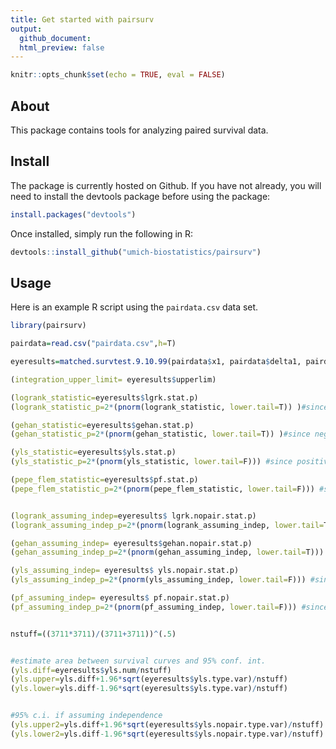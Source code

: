 ```yaml
---
title: Get started with pairsurv
output: 
  github_document:
  html_preview: false
---
```


```r
knitr::opts_chunk$set(echo = TRUE, eval = FALSE)
```

## About

This package contains tools for analyzing paired survival data.

## Install

The package is currently hosted on Github. If you have not already, you will need to install the devtools package before using the package:

```r
install.packages("devtools")
```

Once installed, simply run the following in R:
```r
devtools::install_github("umich-biostatistics/pairsurv")
```

## Usage

Here is an example R script using the `pairdata.csv` data set.

```r
library(pairsurv)

pairdata=read.csv("pairdata.csv",h=T)

eyeresults=matched.survtest.9.10.99(pairdata$x1, pairdata$delta1, pairdata$x2, pairdata$delta2, 3711)

(integration_upper_limit= eyeresults$upperlim)

(logrank_statistic=eyeresults$lgrk.stat.p)
(logrank_statistic_p=2*(pnorm(logrank_statistic, lower.tail=T)) )#since negative statistic

(gehan_statistic=eyeresults$gehan.stat.p)
(gehan_statistic_p=2*(pnorm(gehan_statistic, lower.tail=T)) )#since negative statistic

(yls_statistic=eyeresults$yls.stat.p)
(yls_statistic_p=2*(pnorm(yls_statistic, lower.tail=F))) #since positive statistic

(pepe_flem_statistic=eyeresults$pf.stat.p)
(pepe_flem_statistic_p=2*(pnorm(pepe_flem_statistic, lower.tail=F))) #since positive statistic


(logrank_assuming_indep=eyeresults$ lgrk.nopair.stat.p)
(logrank_assuming_indep_p=2*(pnorm(logrank_assuming_indep, lower.tail=T)) )#since negative statistic

(gehan_assuming_indep= eyeresults$gehan.nopair.stat.p)
(gehan_assuming_indep_p=2*(pnorm(gehan_assuming_indep, lower.tail=T))) #since negative statistic

(yls_assuming_indep= eyeresults$ yls.nopair.stat.p)
(yls_assuming_indep_p=2*(pnorm(yls_assuming_indep, lower.tail=F))) #since positive statistic

(pf_assuming_indep= eyeresults$ pf.nopair.stat.p)
(pf_assuming_indep_p=2*(pnorm(pf_assuming_indep, lower.tail=F))) #since positive statistic


nstuff=((3711*3711)/(3711+3711))^(.5)


#estimate area between survival curves and 95% conf. int.
(yls.diff=eyeresults$yls.num/nstuff)
(yls.upper=yls.diff+1.96*sqrt(eyeresults$yls.type.var)/nstuff)
(yls.lower=yls.diff-1.96*sqrt(eyeresults$yls.type.var)/nstuff)


#95% c.i. if assuming independence
(yls.upper2=yls.diff+1.96*sqrt(eyeresults$yls.nopair.type.var)/nstuff)
(yls.lower2=yls.diff-1.96*sqrt(eyeresults$yls.nopair.type.var)/nstuff)
```
